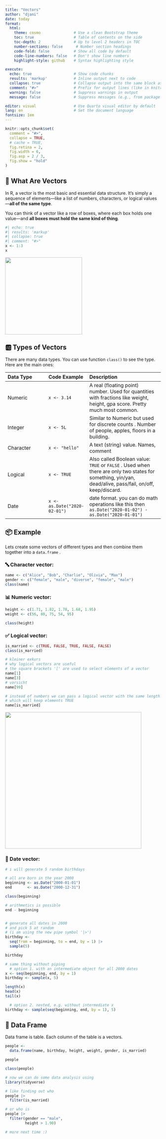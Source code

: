 ```yaml
---
title: "Vectors"
author: "djani"
date: today
format:
  html:
    theme: cosmo               # Use a clean Bootstrap theme
    toc: true                  # Table of contents on the side
    toc-depth: 2               # Up to level 2 headers in TOC
    number-sections: false      # Number section headings
    code-fold: false           # Show all code by default
    code-line-numbers: false   # Don't show line numbers
    highlight-style: github    # Syntax highlighting style

execute:
  echo: true                   # Show code chunks
  results: 'markup'            # Inline output next to code
  collapse: true               # Collapse output into the same block as code
  comment: "#>"                # Prefix for output lines (like in knitr)
  warning: false               # Suppress warnings in output
  message: false               # Suppress messages (e.g., from package loading)

editor: visual                 # Use Quarto visual editor by default
lang: en                       # Set the document language
fontsize: 1em     
---
```


```r
knitr::opts_chunk$set(
  comment = "#>",
  collapse = TRUE,
  # cache = TRUE,
  fig.retina = 2,
  fig.width = 6,
  fig.asp = 2 / 3,
  fig.show = "hold"
)
```

## 🧱 What Are Vectors

In R, a vector is the most basic and essential data structure. It’s simply a sequence of elements—like a list of numbers, characters, or logical values—**all of the same type**.

You can think of a vector like a row of boxes, where each box holds one value—and **all boxes must hold the same kind of thing**.

```r
#| echo: true
#| results: 'markup'
#| collapse: true
#| comment: "#>"
x <- 1:3
x
```

![](unbinding-1.png){width="249"}

## 🆎 Types of Vectors

There are many data types. You can use function `class()` to see the type. Here are the main ones:

| **Data Type** | **Code Example**             | **Description**                                                                                                                                         |
|:------------------|:------------------|:---------------------------------|
| Numeric       | `x <- 3.14`                  | A real (floating point) number. Used for quantities with fractions like weight, height, gpa score. Pretty much most common.                             |
| Integer       | `x <- 5L`                    | Similar to Numeric but used for discrete counts . Number of people, apples, floors in a building.                                                       |
| Character     | `x <- "hello"`               | A text (string) value. Names, comment                                                                                                                   |
| Logical       | `x <- TRUE`                  | Also called Boolean value: `TRUE` or `FALSE` . Used when there are only two states for something, yin/yan, dead/alive, pass/fail, on/off, keep/discard. |
| Date          | `x <- as.Date("2020-02-01")` | date format. you can do math operations like this then `as.Date("2020-01-02") - as.Date("2020-01-01")`                                                  |

## 📦 Example

Lets create some vectors of different types and then combine them together into a `data.frame` .

### 🔤 Character vector:

```r
name <- c("Alice", "Bob", "Charlie", "Olivia", "Max")
gender <- c("female", "male", "diverse", "female", "male")
class(name)
```

### 📊 Numeric vector:

```r
height <- c(1.71, 1.82, 1.78, 1.68, 1.95)
weight <- c(56, 80, 75, 54, 95)

class(height)
```

### ✅ Logical vector:

```r
is_married <- c(TRUE, FALSE, TRUE, FALSE, FALSE)
class(is_married)

# kleiner exkurs
# why logical vectors are useful
# the square brackets '[' are used to select elements of a vector
name[1]
name[3]
# vorsicht
name[99]

# instead of numbers we can pass a logical vector with the same length
# which will keep elements TRUE
name[is_married]
```

![](subsetting.png){width="441"}

### 📅 Date vector:

```r
# i will generate 5 random birthdays 

# all are born in the year 2000
beginning <- as.Date("2000-01-01")
end       <- as.Date("2000-12-31")

class(beginning)

# arithmetics is possible
end - beginning


# generate all dates in 2000
# and pick 5 at random
# (i am using the new pipe symbol '|>')
birthday <- 
  seq(from = beginning, to = end, by = 1) |>  
  sample(5)

birthday

# same thing without piping
  # option 1. with an intermediate object for all 2000 dates
x <- seq(beginning, end, by = 1)
birthday <- sample(x, 5)

length(x)
head(x)
tail(x)

  # option 2. nested, e.g. without intermediate x
birthday <- sample(seq(beginning, end, by = 1), 5)
```

## 🧮 Data Frame

Data frame is table. Each column of the table is a vectors.

```r
people <- 
  data.frame(name, birthday, height, weight, gender, is_married)

people

class(people)

# now we can do some data analysis using
library(tidyverse)

# like finding out who
people |> 
  filter(is_married)

# or who is
people |> 
  filter(gender == "male",
         height > 1.90)

# more next time :)
```
